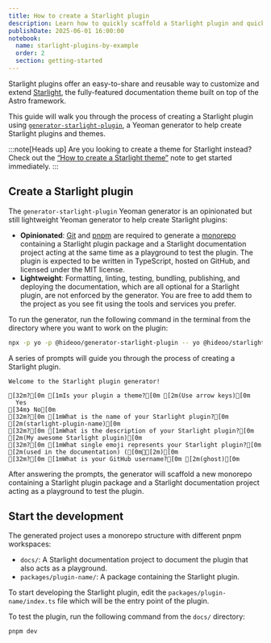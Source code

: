 ```yaml
---
title: How to create a Starlight plugin
description: Learn how to quickly scaffold a Starlight plugin and quickly get started with writing your own Starlight plugins.
publishDate: 2025-06-01 16:00:00
notebook:
  name: starlight-plugins-by-example
  order: 2
  section: getting-started
---
```


Starlight plugins offer an easy-to-share and reusable way to customize and extend [Starlight](https://starlight.astro.build/), the fully-featured documentation theme built on top of the Astro framework.

This guide will walk you through the process of creating a Starlight plugin using [`generator-starlight-plugin`](https://github.com/HiDeoo/generator-starlight-plugin), a Yeoman generator to help create Starlight plugins and themes.

:::note[Heads up]
Are you looking to create a theme for Starlight instead?
Check out the [“How to create a Starlight theme”](/notes/starlight-plugin-how-to-create-theme) note to get started immediately.
:::

## Create a Starlight plugin

The `generator-starlight-plugin` Yeoman generator is an opinionated but still lightweight Yeoman generator to help create Starlight plugins:

- **Opinionated**: [Git](https://git-scm.com/) and [pnpm](https://pnpm.io/) are required to generate a [monorepo](https://pnpm.io/workspaces) containing a Starlight plugin package and a Starlight documentation project acting at the same time as a playground to test the plugin. The plugin is expected to be written in TypeScript, hosted on GitHub, and licensed under the MIT license.
- **Lightweight**: Formatting, linting, testing, bundling, publishing, and deploying the documentation, which are all optional for a Starlight plugin, are not enforced by the generator. You are free to add them to the project as you see fit using the tools and services you prefer.

To run the generator, run the following command in the terminal from the directory where you want to work on the plugin:

```bash title="Terminal"
npx -p yo -p @hideoo/generator-starlight-plugin -- yo @hideoo/starlight-plugin
```

A series of prompts will guide you through the process of creating a Starlight plugin.

```ansi title="Terminal"
Welcome to the Starlight plugin generator!

[32m?[0m [1mIs your plugin a theme?[0m [2m(Use arrow keys)[0m
  Yes
[34m❯ No[0m
[32m?[0m [1mWhat is the name of your Starlight plugin?[0m [2m(starlight-plugin-name)[0m
[32m?[0m [1mWhat is the description of your Starlight plugin?[0m [2m(My awesome Starlight plugin)[0m
[32m?[0m [1mWhat single emoji represents your Starlight plugin?[0m [2m(used in the documentation) ([0m🔋[2m)[0m
[32m?[0m [1mWhat is your GitHub username?[0m [2m(ghost)[0m
```

After answering the prompts, the generator will scaffold a new monorepo containing a Starlight plugin package and a Starlight documentation project acting as a playground to test the plugin.

## Start the development

The generated project uses a monorepo structure with different pnpm workspaces:

- `docs/`: A Starlight documentation project to document the plugin that also acts as a playground.
- `packages/plugin-name/`: A package containing the Starlight plugin.

To start developing the Starlight plugin, edit the `packages/plugin-name/index.ts` file which will be the entry point of the plugin.

To test the plugin, run the following command from the `docs/` directory:

```bash title="Terminal"
pnpm dev
```


<Outro />
